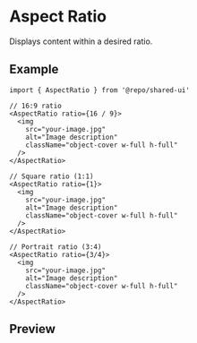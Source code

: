 
<Meta of={Stories} />

# Aspect Ratio

Displays content within a desired ratio.

## Example

```tsx
import { AspectRatio } from '@repo/shared-ui'

// 16:9 ratio
<AspectRatio ratio={16 / 9}>
  <img
    src="your-image.jpg"
    alt="Image description"
    className="object-cover w-full h-full"
  />
</AspectRatio>

// Square ratio (1:1)
<AspectRatio ratio={1}>
  <img
    src="your-image.jpg"
    alt="Image description"
    className="object-cover w-full h-full"
  />
</AspectRatio>

// Portrait ratio (3:4)
<AspectRatio ratio={3/4}>
  <img
    src="your-image.jpg"
    alt="Image description"
    className="object-cover w-full h-full"
  />
</AspectRatio>
```

## Preview

<Primary />
